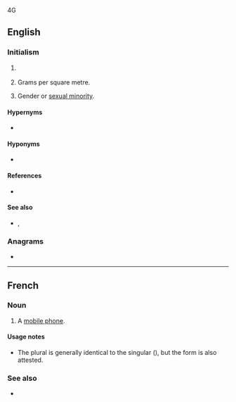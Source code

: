{{also|gsm}}4G

==English==

===Initialism===
{{rfc-header|Initialism}}
{{head|en|initialism}}

# {{lb|en|mobile phones}} {{initialism of|[[global|Global]] [[system|System]] [[for|for]] [[mobile|Mobile]] [[communications]]|lang=en}}
# {{lb|en|textiles}} Grams per square metre.
# {{lb|en|LGBT}} Gender or [[sexual minority]].

====Hypernyms====
* {{sense|mobile|telecommunications}} {{l|en|4G}}

====Hyponyms====
* {{sense|mobile|telecommunications}} {{l|en|GSM-H}}

====References====
* {{pedia}}

====See also====
* {{sense|mobile|telecommunications}} {{l|en|GPRS}}, {{l|en|H}}

===Anagrams===
* {{anagrams|en|GMs|M&Gs|MGS|MSG|SGM|SMG|gms|msg}}

----

==French==

===Noun===
{{fr-noun|m|GSM}}

# {{lb|fr|Belgium}} A [[mobile phone]].

====Usage notes====
* The plural is generally identical to the singular ({{m|fr||GSM}}), but the form {{m|fr|GSMs}} is also attested.

===See also===
* {{l|fr|téléphone portable}}
